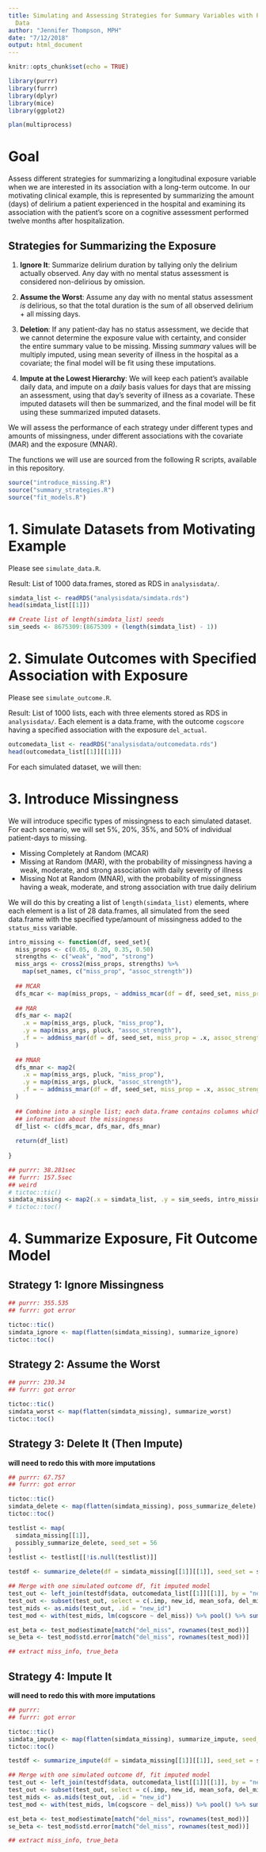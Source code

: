 ```yaml
---
title: Simulating and Assessing Strategies for Summary Variables with Partially Missing
  Data
author: "Jennifer Thompson, MPH"
date: "7/12/2018"
output: html_document
---
```


```r
knitr::opts_chunk$set(echo = TRUE)

library(purrr)
library(furrr)
library(dplyr)
library(mice)
library(ggplot2)

plan(multiprocess)

```

# Goal

Assess different strategies for summarizing a longitudinal exposure variable
when we are interested in its association with a long-term outcome. In our
motivating clinical example, this is represented by summarizing the amount
(days) of delirium a patient experienced in the hospital and examining its
association with the patient's score on a cognitive assessment performed twelve
months after hospitalization.

## Strategies for Summarizing the Exposure

1. **Ignore It**: Summarize delirium duration by tallying only the delirium
actually observed. Any day with no mental status assessment is considered
non-delirious by omission.

1. **Assume the Worst**: Assume any day with no mental status assessment *is*
delirious, so that the total duration is the sum of all observed delirium + all
missing days.

1. **Deletion**: If any patient-day has no status assessment, we decide that we
cannot determine the exposure value with certainty, and consider the entire
summary value to be missing. Missing *summary* values will be multiply imputed,
using mean severity of illness in the hospital as a covariate; the final model
will be fit using these imputations.

1. **Impute at the Lowest Hierarchy**: We will keep each patient's available
daily data, and impute on a *daily* basis values for days that are missing an
assessment, using that day's severity of illness as a covariate. These imputed
datasets will then be summarized, and the final model will be fit using these
summarized imputed datasets.

We will assess the performance of each strategy under different types and
amounts of missingness, under different associations with the covariate (MAR)
and the exposure (MNAR).

The functions we will use are sourced from the following R scripts, available
in this repository.

```r
source("introduce_missing.R")
source("summary_strategies.R")
source("fit_models.R")

```

# 1. Simulate Datasets from Motivating Example

Please see `simulate_data.R`.

Result: List of 1000 data.frames, stored as RDS in `analysisdata/`.

```r
simdata_list <- readRDS("analysisdata/simdata.rds")
head(simdata_list[[1]])

## Create list of length(simdata_list) seeds
sim_seeds <- 8675309:(8675309 + (length(simdata_list) - 1))

```

# 2. Simulate Outcomes with Specified Association with Exposure

Please see `simulate_outcome.R`.

Result: List of 1000 lists, each with three elements stored as RDS in
`analysisdata/`. Each element is a data.frame, with the outcome `cogscore`
having a specified association with the exposure `del_actual`.

```r
outcomedata_list <- readRDS("analysisdata/outcomedata.rds")
head(outcomedata_list[[1]][[1]])

```

For each simulated dataset, we will then:

# 3. Introduce Missingness

We will introduce specific types of missingness to each simulated dataset. For
each scenario, we will set 5%, 20%, 35%, and 50% of individual patient-days to
missing.

- Missing Completely at Random (MCAR)
- Missing at Random (MAR), with the probability of missingness having a weak,
moderate, and strong association with daily severity of illness
- Missing Not at Random (MNAR), with the probability of missingness having a
weak, moderate, and strong association with true daily delirium

We will do this by creating a list of `length(simdata_list)` elements, where
each element is a list of 28 data.frames, all simulated from the seed data.frame
with the specified type/amount of missingness added to the `status_miss`
variable.

```r
intro_missing <- function(df, seed_set){
  miss_props <- c(0.05, 0.20, 0.35, 0.50)
  strengths <- c("weak", "mod", "strong")
  miss_args <- cross2(miss_props, strengths) %>%
    map(set_names, c("miss_prop", "assoc_strength"))
  
  ## MCAR
  dfs_mcar <- map(miss_props, ~ addmiss_mcar(df = df, seed_set, miss_prop = .))
  
  ## MAR
  dfs_mar <- map2(
    .x = map(miss_args, pluck, "miss_prop"),
    .y = map(miss_args, pluck, "assoc_strength"),
    .f = ~ addmiss_mar(df = df, seed_set, miss_prop = .x, assoc_strength = .y)
  )
  
  ## MNAR
  dfs_mnar <- map2(
    .x = map(miss_args, pluck, "miss_prop"),
    .y = map(miss_args, pluck, "assoc_strength"),
    .f = ~ addmiss_mnar(df = df, seed_set, miss_prop = .x, assoc_strength = .y)
  )
  
  ## Combine into a single list; each data.frame contains columns which specify
  ## information about the missingness
  df_list <- c(dfs_mcar, dfs_mar, dfs_mnar)
  
  return(df_list)
  
}

## purrr: 38.281sec
## furrr: 157.5sec
## weird
# tictoc::tic()
simdata_missing <- map2(.x = simdata_list, .y = sim_seeds, intro_missing)
# tictoc::toc()

```

# 4. Summarize Exposure, Fit Outcome Model

## Strategy 1: Ignore Missingness

```r
## purrr: 355.535
## furrr: got error

tictoc::tic()
simdata_ignore <- map(flatten(simdata_missing), summarize_ignore)
tictoc::toc()

```


## Strategy 2: Assume the Worst

```r
## purrr: 230.34
## furrr: got error

tictoc::tic()
simdata_worst <- map(flatten(simdata_missing), summarize_worst)
tictoc::toc()

```

## Strategy 3: Delete It (Then Impute)

**will need to redo this with more imputations**

```r
## purrr: 67.757
## furrr: got error

tictoc::tic()
simdata_delete <- map(flatten(simdata_missing), poss_summarize_delete)
tictoc::toc()

```

```r
testlist <- map(
  simdata_missing[[1]],
  possibly_summarize_delete, seed_set = 56
)
testlist <- testlist[[!is.null(testlist)]]

testdf <- summarize_delete(df = simdata_missing[[1]][[1]], seed_set = sim_seeds[1])

## Merge with one simulated outcome df, fit imputed model
test_out <- left_join(testdf$data, outcomedata_list[[1]][[1]], by = "new_id")
test_out <- subset(test_out, select = c(.imp, new_id, mean_sofa, del_miss, cogscore))
test_mids <- as.mids(test_out, .id = "new_id")
test_mod <- with(test_mids, lm(cogscore ~ del_miss)) %>% pool() %>% summary()

est_beta <- test_mod$estimate[match("del_miss", rownames(test_mod))]
se_beta <- test_mod$std.error[match("del_miss", rownames(test_mod))]

## extract miss_info, true_beta

```





## Strategy 4: Impute It

**will need to redo this with more imputations**

```r
## purrr: 
## furrr: got error

tictoc::tic()
simdata_impute <- map(flatten(simdata_missing), summarize_impute, seed_set = 56)
tictoc::toc()

```

```r
testdf <- summarize_impute(df = simdata_missing[[1]][[1]], seed_set = sim_seeds[1])

## Merge with one simulated outcome df, fit imputed model
test_out <- left_join(testdf$data, outcomedata_list[[1]][[1]], by = "new_id")
test_out <- subset(test_out, select = c(.imp, new_id, mean_sofa, del_miss, cogscore))
test_mids <- as.mids(test_out, .id = "new_id")
test_mod <- with(test_mids, lm(cogscore ~ del_miss)) %>% pool() %>% summary()

est_beta <- test_mod$estimate[match("del_miss", rownames(test_mod))]
se_beta <- test_mod$std.error[match("del_miss", rownames(test_mod))]

## extract miss_info, true_beta

```

